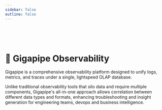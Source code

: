 ```yaml
---
sidebar: false
outline: false
---
```



<Docs />

<br /> 

<br />

<br />

# 🔮 Gigapipe Observability

Gigapipe is a comprehensive observability platform designed to unify logs, metrics, and traces under a single, lightspeed OLAP database. 

Unlike traditional observability tools that silo data and require multiple components, Gigapipe's all-in-one approach allows correlation between different data types and formats, enhancing troubleshooting and insight generation for engineering teams, devops and business intelligence.
